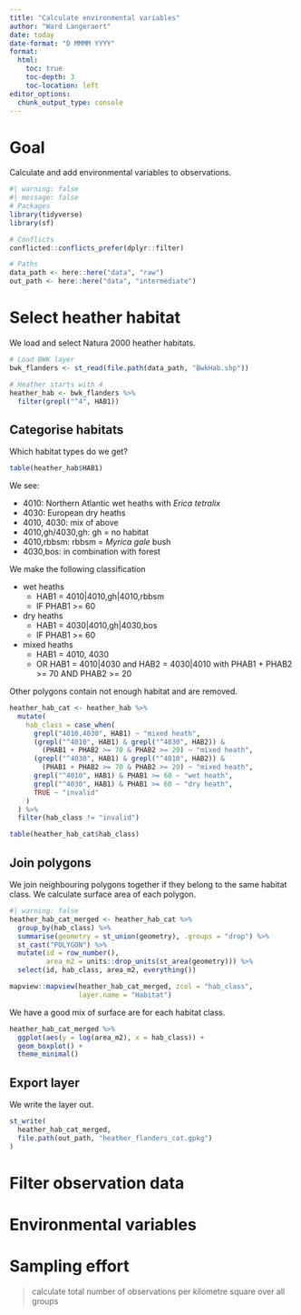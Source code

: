 ```yaml
---
title: "Calculate environmental variables"
author: "Ward Langeraert"
date: today
date-format: "D MMMM YYYY"
format:
  html:
    toc: true
    toc-depth: 3
    toc-location: left
editor_options: 
  chunk_output_type: console
---
```


# Goal

Calculate and add environmental variables to observations.

```r
#| warning: false
#| message: false
# Packages
library(tidyverse)
library(sf)

# Conflicts
conflicted::conflicts_prefer(dplyr::filter)

# Paths
data_path <- here::here("data", "raw")
out_path <- here::here("data", "intermediate")
```

# Select heather habitat

We load and select Natura 2000 heather habitats.

```r
# Load BWK layer
bwk_flanders <- st_read(file.path(data_path, "BwkHab.shp"))

# Heather starts with 4
heather_hab <- bwk_flanders %>%
  filter(grepl("^4", HAB1))
```

## Categorise habitats

Which habitat types do we get?

```r
table(heather_hab$HAB1)
```

<!-- spell-check: ignore:start -->

We see:

- 4010: Northern Atlantic wet heaths with *Erica tetralix*
- 4030: European dry heaths
- 4010, 4030: mix of above
- 4010,gh/4030,gh: gh = no habitat
- 4010,rbbsm: rbbsm = *Myrica gale* bush
- 4030,bos: in combination with forest

We make the following classification

- wet heaths
  - HAB1 = 4010|4010,gh|4010,rbbsm
  - IF PHAB1 >= 60
- dry heaths
  - HAB1 = 4030|4010,gh|4030,bos
  - IF PHAB1 >= 60
- mixed heaths
  - HAB1 = 4010, 4030
  - OR HAB1 = 4010|4030 and HAB2 = 4030|4010 with PHAB1 + PHAB2 >= 70 AND PHAB2 >= 20

<!-- spell-check: ignore:end -->

Other polygons contain not enough habitat and are removed.

```r
heather_hab_cat <- heather_hab %>%
  mutate(
    hab_class = case_when(
      grepl("4010,4030", HAB1) ~ "mixed heath",
      (grepl("^4010", HAB1) & grepl("^4030", HAB2)) &
        (PHAB1 + PHAB2 >= 70 & PHAB2 >= 20) ~ "mixed heath",
      (grepl("^4030", HAB1) & grepl("^4010", HAB2)) &
        (PHAB1 + PHAB2 >= 70 & PHAB2 >= 20) ~ "mixed heath",
      grepl("^4010", HAB1) & PHAB1 >= 60 ~ "wet heath",
      grepl("^4030", HAB1) & PHAB1 >= 60 ~ "dry heath",
      TRUE ~ "invalid"
    )
  ) %>%
  filter(hab_class != "invalid")

table(heather_hab_cat$hab_class)
```

## Join polygons

We join neighbouring polygons together if they belong to the same habitat class.
We calculate surface area of each polygon.

```r
#| warning: false
heather_hab_cat_merged <- heather_hab_cat %>%
  group_by(hab_class) %>%
  summarise(geometry = st_union(geometry), .groups = "drop") %>%
  st_cast("POLYGON") %>%
  mutate(id = row_number(),
         area_m2 = units::drop_units(st_area(geometry))) %>%
  select(id, hab_class, area_m2, everything())
```

```r
mapview::mapview(heather_hab_cat_merged, zcol = "hab_class",
                 layer.name = "Habitat")
```

We have a good mix of surface are for each habitat class.

```r
heather_hab_cat_merged %>%
  ggplot(aes(y = log(area_m2), x = hab_class)) +
  geom_boxplot() +
  theme_minimal()
```

## Export layer

We write the layer out.

```r
st_write(
  heather_hab_cat_merged,
  file.path(out_path, "heather_flanders_cat.gpkg")
)
```

# Filter observation data

# Environmental variables

# Sampling effort

> calculate total number of observations per kilometre square over all groups
